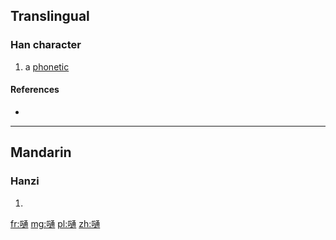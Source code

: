 ==Translingual==

===Han character===
{{Han char|rn=30|rad=口|as=10|sn=13|four=|canj=口卜弓月 (RYNB)|ids=⿰[[口]][[通]]}}

# a [[phonetic]]

====References====
* {{Han ref|kx=0206.201|hdz=10672.020|uh=55F5|ud=22005}}

----

==Mandarin==

===Hanzi===
{{cmn-hanzi|pin=[[tōng]] ([[tong1]]), [[piào]] ([[piao4]])|wg=t'ung<sup>1</sup>, p'iao<sup>4</sup>}}

# {{defn|lang=cmn|sort=口10}}

[[fr:嗵]]
[[mg:嗵]]
[[pl:嗵]]
[[zh:嗵]]